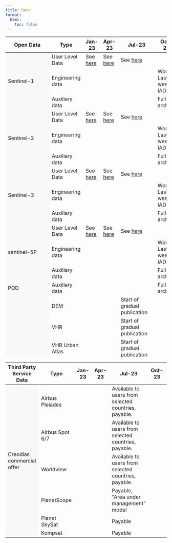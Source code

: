 ```yaml
---
title: Data
format:
  html:
    toc: false
---
```


```{=html}

<table class="table-roadmap" style="height:1000px;">
    <thead>
        <tr>
            <th>Open Data</th>
            <th>Type</th>
            <th>Jan-23</th>
            <th>Apr-23</th>
            <th>Jul-23</th>
            <th>Oct-23</th>
            <th>Nov-23</th>
        </tr>
    </thead>
    <tbody>
        <tr id="sentinel1" class="header">
            <td rowspan="3" bgcolor="#f7f8fa">Sentinel-1</td>
            <td>User Level Data</td>
            <td>See <a href="/Data/Sentinel1.html">here</td>
            <td>See <a href="/Data/Sentinel1.html">here</td>
            <td>See <a href="/Data/Sentinel1.html">here</td>
            <td></td>
            <td></td>
        </tr>
        <tr class="sentinel1">

            <td>Engineering data</td>
            <td></td>
            <td></td>
            <td></td>
            <td>World: Last 2: weeks IAD</td>
            <td></td>
        </tr>
        <tr class="sentinel1">
            <td>Auxiliary data</td>
            <td></td>
            <td></td>
            <td></td>
            <td>Full archive</td>
            <td></td>

        </tr>
        <tr id="sentinel2" class="header">
            <td rowspan="3" bgcolor="#f7f8fa">Sentinel-2</td>
            <td>User Level Data</td>
            <td>See <a href="/Data/Sentinel2.html">here</td>
            <td>See <a href="/Data/Sentinel2.html">here</td>
            <td>See <a href="/Data/Sentinel2.html">here</td>
            <td></td>
            <td></td>
        </tr>
        <tr class="sentinel1">

            <td>Engineering data</td>
            <td></td>
            <td></td>
            <td></td>
            <td>World: Last 2: weeks IAD</td>
            <td></td>
        </tr>
        <tr class="sentinel1">
            <td>Auxiliary data</td>
            <td></td>
            <td></td>
            <td></td>
            <td>Full archive</td>
            <td></td>
        </tr>
        <tr id="sentinel3" class="header">
            <td rowspan="3" bgcolor="#f7f8fa">Sentinel-3</td>
            <td>User Level Data</td>
            <td>See <a href="/Data/Sentinel3.html">here</td>
            <td>See <a href="/Data/Sentinel3.html">here</td>
            <td>See <a href="/Data/Sentinel3.html">here</td>
            <td></td>
            <td></td>
        </tr>
        <tr class="sentinel1">

            <td>Engineering data</td>
            <td></td>
            <td></td>
            <td></td>
            <td>World: Last 2: weeks IAD</td>
            <td></td>
        </tr>
        <tr class="sentinel1">
            <td>Auxiliary data</td>
            <td></td>
            <td></td>
            <td></td>
            <td>Full archive</td>
            <td></td>
        </tr>
        <tr id="sentinel5" class="header">
            <td rowspan="3" bgcolor="#f7f8fa">sentinel-5P</td>
            <td>User Level Data</td>
            <td>See <a href="/Data/Sentinel5P.html">here</td>
            <td>See <a href="/Data/Sentinel5P.html">here</td>
            <td>See <a href="/Data/Sentinel5P.html">here</td>
            <td></td>
            <td></td>
        </tr>
        <tr class="sentinel1">

            <td>Engineering data</td>
            <td></td>
            <td></td>
            <td></td>
            <td>World: Last 2: weeks IAD</td>
            <td></td>
        </tr>
        <tr class="sentinel1">
            <td>Auxiliary data</td>
            <td></td>
            <td></td>
            <td></td>
            <td>Full archive</td>
            <td></td>
        </tr>
        <tr id="seg1" class="header">
            <td rowspan="1" bgcolor="#f7f8fa">POD</td>
            <td>Auxiliary data</td>
            <td></td>
            <td></td>
            <td></td>
            <td>Full archive</td>
            <td></td>
        </tr>
    <tr id="scm" class="header">
        <td rowspan="8" bgcolor="#f7f8fa">Copernicus contributing mission</td>
        <tr class="scm">
            <td>DEM</td>
            <td></td>
            <td></td>
            <td>Start of gradual publication</td>
            <td></td>
            <td>Full CCM coverage</td>
            </tr>
        <tr class="scm">
            <td>VHR</td>
            <td></td>
            <td></td>
            <td>Start of gradual publication</td>
            <td></td>
            <td>Full CCM coverage</td>
            </tr>
        <tr class="scm">
            <td>VHR Urban Atlas</td>
            <td></td>
            <td></td>
            <td>Start of gradual publication</td>
            <td></td>
            <td>Full CCM coverage</td>
            </tr>
        <tr class="scm">
            <td>Optical HR</td>
            <td></td>
            <td></td>
            <td>Start of gradual publication</td>
            <td></td>
            <td>Full CCM coverage</td>
            </tr>
        <tr class="scm">
            <td>Optical HR2</td>
            <td></td>
            <td></td>
            <td>Start of gradual publication</td>
            <td></td>
            <td>Full CCM coverage</td>
            </tr>
        <tr class="scm">
            <td>Optical MR</td>
            <td></td>
            <td></td>
            <td>Start of gradual publication</td>
            <td></td>
            <td>Full CCM coverage</td>
            </tr>
        <tr class="scm">
            <td>SAR</td>
            <td></td>
            <td></td>
            <td>Start of gradual publication</td>
            <td></td>
            <td>Full CCM coverage</td>
            </tr>
        <tr id="cod" class="header">
            <td rowspan="9" bgcolor="#f7f8fa">Complementary open data</td>
            <td>SMOS</td>
            <td></td>
            <td></td>
            <td>MIRAS</td>
            <td></td>
            <td></td>
        </tr>
        <tr class="cod">
            <td>Envisat</td>
            <td></td>
            <td></td>
            <td>MERIS, ASAR</td>
            <td></td>
            <td></td>
        </tr>
        <tr class="cod">
            <td>CAMS</td>
            <td></td>
            <td></td>
            <td>Copernicus Atmosphere Monitoring Service</td>
            <td></td>
            <td></td>
        </tr>
        <tr class="cod">
            <td>CEMS</td>
            <td></td>
            <td></td>
            <td>Copernicus Emergency Management Service</td>
            <td></td>
            <td></td>
        </tr>
        <tr class="cod">
            <td>CLMS</td>
            <td></td>
            <td></td>
            <td>Copernicus Land Monitoring Service</td>
            <td></td>
            <td></td>
        </tr>
        <tr class="cod">
            <td>CMEMS</td>
            <td></td>
            <td></td>
            <td>Copernicus Marine Service</td>
            <td></td>
            <td></td>
        </tr>
        <tr class="cod">
            <td>S2GLC</td>
            <td></td>
            <td></td>
            <td>High resolution Land Cover Map of Europe</td>
            <td></td>
            <td></td>
        </tr>
        <tr class="cod">
            <td>ESA WorldCover</td>
            <td></td>
            <td></td>
            <td>High resolution Land Cover Map of the world for 2020 and 2021, in COG</td>
            <td></td>
            <td></td>
        </tr>

</tbody>
</table>

<table class="table-roadmap table-fixed-header" style="height:1000px;">
    <thead>
    <tr>
        <th>Third Party Service Data</th>
        <th>Type</th>
        <th>Jan-23</th>
        <th>Apr-23</th>
        <th>Jul-23</th>
        <th>Oct-23</th>
        <th>Nov-23</th>
    </tr>
</thead>
    <tbody>
        <tr id="cd" class="header">
            <td rowspan="6" bgcolor="#f7f8fa">Creodias commercial offer</td>
            <td>Airbus Pleiades</td>
            <td></td>
            <td></td>
            <td>Available to users from selected countries, payable. </td>
            <td></td>
            <td></td>
        </tr>
    <tr class="cd">
            <td>Airbus Spot 6/7</td>
            <td></td>
            <td></td>
            <td>Available to users from selected countries, payable.</td>
            <td></td>
            <td></td>
        </tr>
    <tr class="cd">
            <td>Worldview</td>
            <td></td>
            <td></td>
            <td>Available to users from selected countries, payable.</td>
            <td></td>
            <td></td>
        </tr>
    <tr class="cd">
            <td>PlanetScope</td>
            <td></td>
            <td></td>
            <td>Payable, "Area under management" model</td>
            <td></td>
            <td></td>
        </tr>
    <tr class="cd">
            <td>Planet SkySat</td>
            <td></td>
            <td></td>
            <td>Payable</td>
            <td></td>
            <td></td>
        </tr>
    <tr class="cd">
            <td>Kompsat&nbsp;</td>
            <td></td>
            <td></td>
            <td>Payable</td>
            <td></td>
            <td></td>
        </tr>
    </tbody>
</table>



```
